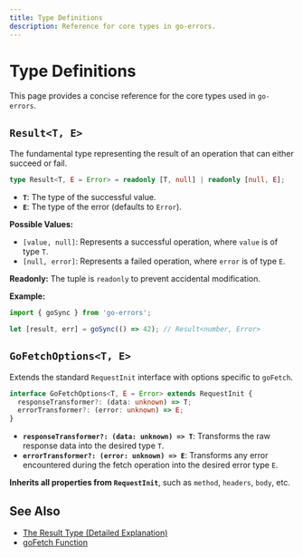 ```yaml
---
title: Type Definitions
description: Reference for core types in go-errors.
---
```


# Type Definitions

This page provides a concise reference for the core types used in `go-errors`.

## `Result<T, E>`

The fundamental type representing the result of an operation that can either succeed or fail.

```typescript
type Result<T, E = Error> = readonly [T, null] | readonly [null, E];
```

*   **`T`**: The type of the successful value.
*   **`E`**: The type of the error (defaults to `Error`).

**Possible Values:**

*   `[value, null]`: Represents a successful operation, where `value` is of type `T`.
*   `[null, error]`: Represents a failed operation, where `error` is of type `E`.

**Readonly:** The tuple is `readonly` to prevent accidental modification.

**Example:**

```typescript
import { goSync } from 'go-errors';

let [result, err] = goSync(() => 42); // Result<number, Error>
```

## `GoFetchOptions<T, E>`

Extends the standard `RequestInit` interface with options specific to `goFetch`.

```typescript
interface GoFetchOptions<T, E = Error> extends RequestInit {
  responseTransformer?: (data: unknown) => T;
  errorTransformer?: (error: unknown) => E;
}
```

*   **`responseTransformer?: (data: unknown) => T`**: Transforms the raw response data into the desired type `T`.
*   **`errorTransformer?: (error: unknown) => E`**: Transforms any error encountered during the fetch operation into the desired error type `E`.

**Inherits all properties from `RequestInit`**, such as `method`, `headers`, `body`, etc.

## See Also

- [The Result Type (Detailed Explanation)](/docs/fundamentals/the-result-type)
- [goFetch Function](/docs/api-reference/go-fetch-function)
